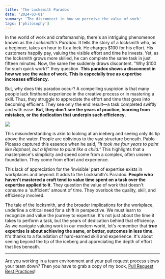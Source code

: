 ```yaml
---
title: 'The Locksmith Paradox'
date: '2024-03-01'
summary: 'The disconnect in how we perceive the value of work'
tags: ['philosophy']
---
```


In the world of work and craftsmanship, there's an intriguing phenomenon known as the _Locksmith's Paradox_. It tells the story of a locksmith who, as a beginner, takes an hour to fix a lock. He charges \$100 for his effort. His customers happily pay, valuing the visible effort and time he invests. Yet, as the locksmith grows more skilled, he can complete the same task in just fifteen minutes. Now, the same fee suddenly draws discontent. "Why $100 for such quick work?" they question. **This paradox shows a disconnect in how we see the value of work. This is especially true as expertise increases efficiency**.

But, why does this paradox occur? A compelling suspicion is that many people lack firsthand experience in the creative process or in mastering a skill. Thus, they struggle to appreciate the effort and time that goes into becoming efficient. They see only the end result—a task completed swiftly and with ease. **But, they don't see the years of practice, learning from mistakes, or the dedication that underpin such efficiency**.

![](/static/images/articles/iceberg.png.webp)

This misunderstanding is akin to looking at an iceberg and seeing only its tip above the water. People are oblivious to the vast structure beneath. Pablo Picasso captured this essence when he said, _"It took me four years to paint like Raphael, but a lifetime to paint like a child."_ This highlights that a masterpiece's simplicity and speed come from a complex, often unseen foundation. They come from effort and experience.

This lack of appreciation for the 'invisible' part of expertise exists in workplaces and beyond. It adds to the Locksmith's Paradox. **People who haven't mastered a craft tend to value time spent on a task over the expertise applied to it**. They question the value of work that doesn't consume a 'sufficient' amount of time. They overlook the quality, skill, and efficiency involved.

The tale of the locksmith, and the broader implications for the workplace, underline a critical need for a shift in perspective. We must learn to recognize and value the journey to expertise. It's not just about the time it takes to perform a task, but the years of dedication behind that efficiency. As we navigate valuing work in our modern world, let's remember that **true expertise is about achieving the same, or better, outcomes in less time**. It's thanks to a foundation of hard-earned skill and experience. It's about seeing beyond the tip of the iceberg and appreciating the depth of effort that lies beneath.

---

Are you working in a team environment and your pull request process slows your team down? Then you have to grab a copy of my book, [Pull Request Best Practices](https://pr.nico.fyi)!
